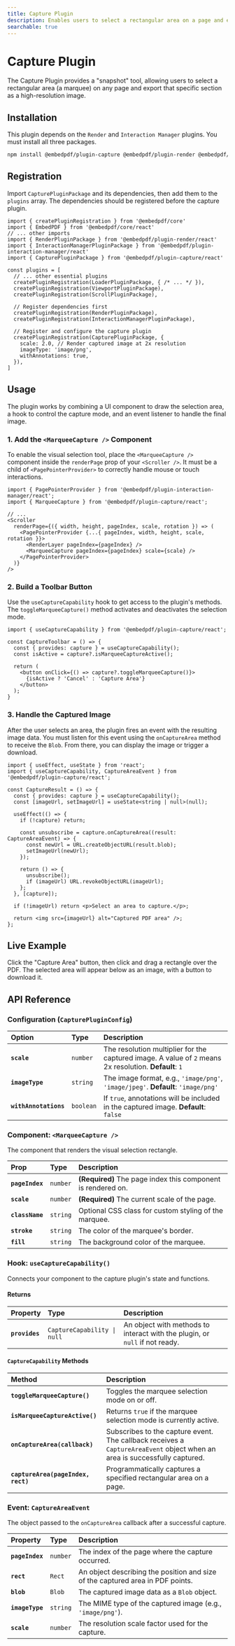 ```yaml
---
title: Capture Plugin
description: Enables users to select a rectangular area on a page and export it as an image snapshot.
searchable: true
---
```


# Capture Plugin

The Capture Plugin provides a "snapshot" tool, allowing users to select a rectangular area (a marquee) on any page and export that specific section as a high-resolution image.

## Installation

This plugin depends on the `Render` and `Interaction Manager` plugins. You must install all three packages.

```sh npm2yarn
npm install @embedpdf/plugin-capture @embedpdf/plugin-render @embedpdf/plugin-interaction-manager
````

## Registration

Import `CapturePluginPackage` and its dependencies, then add them to the `plugins` array. The dependencies should be registered before the capture plugin.

```tsx {6, 19-23}
import { createPluginRegistration } from '@embedpdf/core'
import { EmbedPDF } from '@embedpdf/core/react'
// ... other imports
import { RenderPluginPackage } from '@embedpdf/plugin-render/react'
import { InteractionManagerPluginPackage } from '@embedpdf/plugin-interaction-manager/react'
import { CapturePluginPackage } from '@embedpdf/plugin-capture/react'

const plugins = [
  // ... other essential plugins
  createPluginRegistration(LoaderPluginPackage, { /* ... */ }),
  createPluginRegistration(ViewportPluginPackage),
  createPluginRegistration(ScrollPluginPackage),

  // Register dependencies first
  createPluginRegistration(RenderPluginPackage),
  createPluginRegistration(InteractionManagerPluginPackage),

  // Register and configure the capture plugin
  createPluginRegistration(CapturePluginPackage, {
    scale: 2.0, // Render captured image at 2x resolution
    imageType: 'image/png',
    withAnnotations: true,
  }),
]
```

## Usage

The plugin works by combining a UI component to draw the selection area, a hook to control the capture mode, and an event listener to handle the final image.

### 1\. Add the `<MarqueeCapture />` Component

To enable the visual selection tool, place the `<MarqueeCapture />` component inside the `renderPage` prop of your `<Scroller />`. It must be a child of `<PagePointerProvider>` to correctly handle mouse or touch interactions.

```tsx {2, 9}
import { PagePointerProvider } from '@embedpdf/plugin-interaction-manager/react';
import { MarqueeCapture } from '@embedpdf/plugin-capture/react';

// ...
<Scroller
  renderPage={({ width, height, pageIndex, scale, rotation }) => (
    <PagePointerProvider {...{ pageIndex, width, height, scale, rotation }}>
      <RenderLayer pageIndex={pageIndex} />
      <MarqueeCapture pageIndex={pageIndex} scale={scale} />
    </PagePointerProvider>
  )}
/>
```

### 2\. Build a Toolbar Button

Use the `useCaptureCapability` hook to get access to the plugin's methods. The `toggleMarqueeCapture()` method activates and deactivates the selection mode.

```tsx
import { useCaptureCapability } from '@embedpdf/plugin-capture/react';

const CaptureToolbar = () => {
  const { provides: capture } = useCaptureCapability();
  const isActive = capture?.isMarqueeCaptureActive();

  return (
    <button onClick={() => capture?.toggleMarqueeCapture()}>
      {isActive ? 'Cancel' : 'Capture Area'}
    </button>
  );
}
```

### 3\. Handle the Captured Image

After the user selects an area, the plugin fires an event with the resulting image data. You must listen for this event using the `onCaptureArea` method to receive the `Blob`. From there, you can display the image or trigger a download.

```tsx
import { useEffect, useState } from 'react';
import { useCaptureCapability, CaptureAreaEvent } from '@embedpdf/plugin-capture/react';

const CaptureResult = () => {
  const { provides: capture } = useCaptureCapability();
  const [imageUrl, setImageUrl] = useState<string | null>(null);

  useEffect(() => {
    if (!capture) return;

    const unsubscribe = capture.onCaptureArea((result: CaptureAreaEvent) => {
      const newUrl = URL.createObjectURL(result.blob);
      setImageUrl(newUrl);
    });

    return () => {
      unsubscribe();
      if (imageUrl) URL.revokeObjectURL(imageUrl);
    };
  }, [capture]);

  if (!imageUrl) return <p>Select an area to capture.</p>;

  return <img src={imageUrl} alt="Captured PDF area" />;
};
```

## Live Example

Click the "Capture Area" button, then click and drag a rectangle over the PDF. The selected area will appear below as an image, with a button to download it.


<PDFViewer />

## API Reference

### Configuration (`CapturePluginConfig`)

| Option | Type | Description |
| :--- | :--- | :--- |
| **`scale`** | `number` | The resolution multiplier for the captured image. A value of `2` means 2x resolution. **Default**: `1` |
| **`imageType`** | `string` | The image format, e.g., `'image/png'`, `'image/jpeg'`. **Default**: `'image/png'` |
| **`withAnnotations`** | `boolean` | If `true`, annotations will be included in the captured image. **Default**: `false` |

### Component: `<MarqueeCapture />`

The component that renders the visual selection rectangle.

| Prop | Type | Description |
| :--- | :--- | :--- |
| **`pageIndex`** | `number` | **(Required)** The page index this component is rendered on. |
| **`scale`** | `number` | **(Required)** The current scale of the page. |
| **`className`** | `string` | Optional CSS class for custom styling of the marquee. |
| **`stroke`** | `string` | The color of the marquee's border. |
| **`fill`** | `string` | The background color of the marquee. |

### Hook: `useCaptureCapability()`

Connects your component to the capture plugin's state and functions.

#### Returns

| Property | Type | Description |
| :--- | :--- | :--- |
| **`provides`**| `CaptureCapability \| null` | An object with methods to interact with the plugin, or `null` if not ready. |

#### `CaptureCapability` Methods

| Method | Description |
| :--- | :--- |
| **`toggleMarqueeCapture()`** | Toggles the marquee selection mode on or off. |
| **`isMarqueeCaptureActive()`**| Returns `true` if the marquee selection mode is currently active. |
| **`onCaptureArea(callback)`** | Subscribes to the capture event. The callback receives a `CaptureAreaEvent` object when an area is successfully captured. |
| **`captureArea(pageIndex, rect)`** | Programmatically captures a specified rectangular area on a page. |

### Event: `CaptureAreaEvent`

The object passed to the `onCaptureArea` callback after a successful capture.

| Property | Type | Description |
| :--- | :--- | :--- |
| **`pageIndex`** | `number` | The index of the page where the capture occurred. |
| **`rect`** | `Rect` | An object describing the position and size of the captured area in PDF points. |
| **`blob`** | `Blob` | The captured image data as a `Blob` object. |
| **`imageType`** | `string` | The MIME type of the captured image (e.g., `'image/png'`). |
| **`scale`** | `number` | The resolution scale factor used for the capture. |
